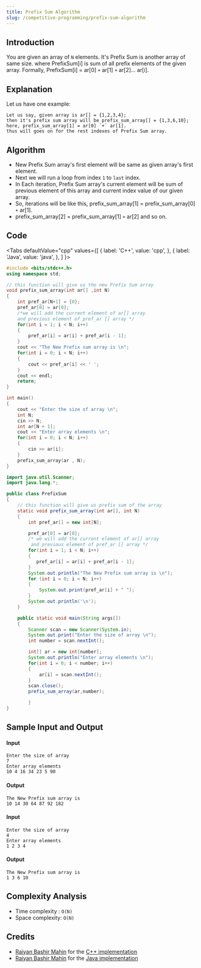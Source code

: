 ```yaml
---
title: Prefix Sum Algorithm
slug: /competitive-programming/prefix-sum-algorithm
---
```


## Introduction

You are given an array of `N` elements. It's Prefix Sum is another array of same size.
where PrefixSum[i] is sum of all prefix elements of the given array. Formally, 
PrefixSum[i] = ar[0] `+` ar[1] `+` ar[2]... ar[i].


## Explanation

Let us have one example:

```
Let us say, given array is ar[] = {1,2,3,4};
then it's prefix sum array will be prefix_sum_array[] = {1,3,6,10};
here, prefix_sum_array[1] = ar[0] `+` ar[1].
thus will goes on for the rest indexes of Prefix Sum array.
```

## Algorithm

 - New Prefix Sum array's first element will be same as given array's first element.
 - Next we will run a loop from index `1` to `last` index.
 - In Each iteration, Prefix Sum array's current element will be sum of previous element of this array and current index value of our given array.
 - So, iterations will be like this, prefix_sum_array[1] = prefix_sum_array[0] `+` ar[1].
 - prefix_sum_array[2] = prefix_sum_array[1] `+` ar[2] and so on.

## Code


<Tabs
  defaultValue="cpp"
  values={[
    { label: 'C++', value: 'cpp', },
    { label: 'Java', value: 'java', },
  ]
}>

<TabItem value="cpp">

```cpp
#include <bits/stdc++.h>
using namespace std;

// this function will give us the new Prefix Sum array
void prefix_sum_array(int ar[] ,int N)
{
    int pref_ar[N+1] = {0};
    pref_ar[0] = ar[0];
    /*we will add the current element of ar[] array 
    and previous element of pref_ar [] array */
    for(int i = 1; i < N; i++)
    {
        pref_ar[i] = ar[i] + pref_ar[i - 1];
    }
    cout << "The New Prefix sum array is \n";
    for(int i = 0; i < N; i++)
    {
        cout << pref_ar[i] << ' ';
    }
    cout << endl;
    return;
}

int main()
{
    cout << "Enter the size of array \n";
    int N;
    cin >> N;
    int ar[N + 1];
    cout << "Enter array elements \n";
    for(int i = 0; i < N; i++)
    {
        cin >> ar[i];
    }
    prefix_sum_array(ar , N);
}
```

</TabItem>
<TabItem value="java">

```java
import java.util.Scanner;
import java.lang.*;

public class PrefixSum 
{
    // this function will give us prefix sum of the array
	static void prefix_sum_array(int ar[], int N)
	{
	    int pref_ar[] = new int[N];

	    pref_ar[0] = ar[0];
	    /* we will add the current element of ar[] array
         and previous element of pref_ar [] array */
        for(int i = 1; i < N; i++)
        {
           pref_ar[i] = ar[i] + pref_ar[i - 1];
        }
        System.out.println("The New Prefix sum array is \n");
		for (int i = 0; i < N; i++)
        {
            System.out.print(pref_ar[i] + " ");
        }
        System.out.println('\n');
	}

	public static void main(String args[]) 
	{
		Scanner scan = new Scanner(System.in);
		System.out.print("Enter the size of array \n");
		int number = scan.nextInt();

		int[] ar = new int[number];
		System.out.println("Enter array elements \n"); 
		for(int i = 0; i < number; i++)
		{
		    ar[i] = scan.nextInt();
		}
		scan.close();
		prefix_sum_array(ar,number);

		}
}
```

</TabItem>
</Tabs>

## Sample Input and Output

#### Input

```
Enter the size of array 
7
Enter array elements
10 4 16 34 23 5 90
```

#### Output

```
The New Prefix sum array is
10 14 30 64 87 92 182
```

#### Input

```
Enter the size of array 
4
Enter array elements
1 2 3 4
```

#### Output

```
The New Prefix sum array is
1 3 6 10
```

## Complexity Analysis

  - Time complexity : `O(N)`
  - Space complexity: `O(N)`

## Credits

  - [Raiyan Bashir Mahin](https://github.com/RaiyanMahin) for the [C++ implementation](https://github.com/TesseractCoding/NeoAlgo/blob/master/C-Plus-Plus/cp/prefix_sum.cpp)
  - [Raiyan Bashir Mahin](https://github.com/RaiyanMahin) for the [Java implementation](https://github.com/TesseractCoding/NeoAlgo/blob/master/Java/cp/prefix_sum.java)
